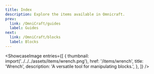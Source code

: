 ```yaml
---
title: Index
description: Explore the items available in Omnicraft.
prev: 
  link: /OmniCraft/guides
  label: Guides
next:
  link: /OmniCraft/blocks
  label: Blocks
---
```



<ShowcaseImage
  entries={[
    {
      thumbnail: import('../../../assets/items/wrench.png'),
      href: '/items/wrench',
      title: 'Wrench',
      description: 'A versatile tool for manipulating blocks.',
    },
  ]}
/>
